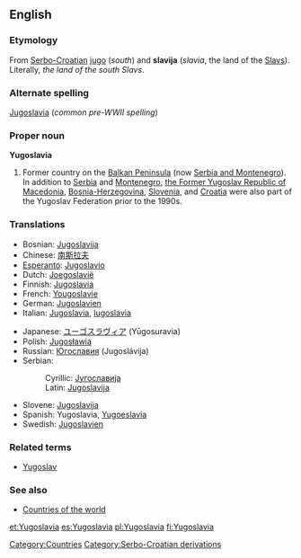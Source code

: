 ==English==
===Etymology===
From [[Serbo-Croatian]] [[jug|jugo]] (''south'') and '''slavija''' (''slavia'', the land of the [[Slav]]s).  Literally, ''the land of the south Slavs''.

===Alternate spelling===
[[Jugoslavia]] (''common pre-WWII spelling'')

===Proper noun===
'''Yugoslavia'''

# Former country on the [[Balkan Peninsula]] (now [[Serbia and Montenegro]]). In addition to [[Serbia]] and [[Montenegro]], [[Macedonia|the Former Yugoslav Republic of Macedonia]], [[Bosnia and Herzegovina|Bosnia-Herzegovina]], [[Slovenia]], and [[Croatia]] were also part of the Yugoslav Federation prior to the 1990s.

===Translations===
{{top}}
*Bosnian: [[Jugoslavija]] {{f}}
*Chinese: [[南斯拉夫]]
*[[Esperanto]]: [[Jugoslavio]]
*Dutch: [[Joegoslavië]]
*Finnish: [[Jugoslavia]]
*French: [[Yougoslavie]] {{f}}
*German: [[Jugoslavien]] {{n}}
*Italian: [[Jugoslavia]], [[Iugoslavia]] {{f}}
{{mid}}
*Japanese: [[ユーゴスラヴィア]] (Yūgosuravia)
*Polish: [[Jugosławia]] {{f}}
*Russian: [[Югославия]] (Jugoslávija) {{f}}
*Serbian:
*:Cyrillic: [[Југославија]] {{f}}
*:Latin: [[Jugoslavija]] {{f}}
*Slovene: [[Jugoslavija]] {{f}}
*Spanish: Yugoslavia, [[Yugoeslavia]] {{f}}
*Swedish: [[Jugoslavien]]
{{bottom}}

===Related terms===
*[[Yugoslav]]

===See also===
*[[Countries of the world]]

[[Category:Countries]]
[[Category:Serbo-Croatian derivations]]

[[et:Yugoslavia]]
[[es:Yugoslavia]]
[[pl:Yugoslavia]]
[[fi:Yugoslavia]]